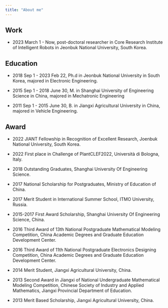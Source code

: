 ```yaml
---
title: "About me"
---
```


## Work
* 2023 March 1 - Now, post-doctoral researcher in Core Research Institute of Intelligent Robots
in Jeonbuk National University, South Korea.

## Education
* 2018 Sep 1 - 2023 Feb 22, Ph.d in Jeonbuk National University in South Korea, majored in Electronic Engineering.

* 2015 Sep 1 - 2018 June 30, M. in Shanghai University of Engineering Science in China, majored in Mechatronic Engineering

* 2011 Sep 1 - 2015 June 30, B. in Jiangxi Agricultural University in China, majored in Vehicle Engineering.

## Award
* 2022 JIANT Fellowship in Recognition of Excellent Research, Joenbuk National University, South Korea.

* 2022 First place in Challenge of PlantCLEF2022, Università di Bologna, Italy.

* 2018 Outstanding Graduates, Shanghai University Of Engineering Science.

* 2017 National Scholarship for Postgraduates, Ministry of Education of China.

* 2017 Merit Student in International Summer School, ITMO University, Russia.

* 2015-2017 First Award Scholarship, Shanghai University Of Engineering Science, China.

* 2016 Third Award of 13th National Postgraduate Mathematical Modeling Competition, China Academic Degrees and Graduate Education Development Center.

* 2016 Third Award of 11th National Postgraduate Electronics Designing Competition, China Academic Degrees and Graduate Education Development Center.

* 2014 Merit Student, Jiangxi Agricultural University, China.

* 2013 Second Award in Jiangxi of National Undergraduate Mathematical Modeling Competition, Chinese Society of Industry and Applied Mathematics, Jiangxi Provincial Department of Education.

* 2013 Merit Based Scholarship, Jiangxi Agricultural University, China.